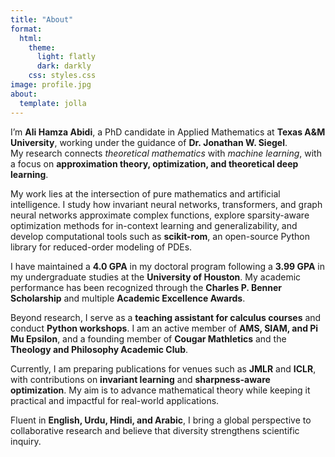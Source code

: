 ```yaml
---
title: "About"
format:
  html:
    theme:
      light: flatly
      dark: darkly
    css: styles.css
image: profile.jpg
about:
  template: jolla
---
```


I'm **Ali Hamza Abidi**, a PhD candidate in Applied Mathematics at **Texas A&M University**, working under the guidance of **Dr. Jonathan W. Siegel**.  
My research connects *theoretical mathematics* with *machine learning*, with a focus on **approximation theory, optimization, and theoretical deep learning**.  

My work lies at the intersection of pure mathematics and artificial intelligence. I study how invariant neural networks, transformers, and graph neural networks approximate complex functions, explore sparsity-aware optimization methods for in-context learning and generalizability, and develop computational tools such as **scikit-rom**, an open-source Python library for reduced-order modeling of PDEs.  

I have maintained a **4.0 GPA** in my doctoral program following a **3.99 GPA** in my undergraduate studies at the **University of Houston**. My academic performance has been recognized through the **Charles P. Benner Scholarship** and multiple **Academic Excellence Awards**.  

Beyond research, I serve as a **teaching assistant for calculus courses** and conduct **Python workshops**. I am an active member of **AMS, SIAM, and Pi Mu Epsilon**, and a founding member of **Cougar Mathletics** and the **Theology and Philosophy Academic Club**.  

Currently, I am preparing publications for venues such as **JMLR** and **ICLR**, with contributions on **invariant learning** and **sharpness-aware optimization**. My aim is to advance mathematical theory while keeping it practical and impactful for real-world applications.  

Fluent in **English, Urdu, Hindi, and Arabic**, I bring a global perspective to collaborative research and believe that diversity strengthens scientific inquiry.
